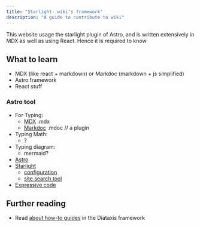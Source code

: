 ```yaml
---
title: "Starlight: wiki's framework"
description: "A guide to contribute to wiki"
---
```


This website usage the starlight plugin of Astro, and is written extensively in MDX as well as using React. Hence it is required to know

## What to learn
- MDX (like react + markdown) or Markdoc (markdown + js simplified)
- Astro framework
- React stuff

### Astro tool
- For Typing:
	- [MDX](https://mdxjs.com/guides/) .mdx
	- [Markdoc](https://markdoc.dev/docs/syntax) .mdoc // a plugin
- Typing Math:
	- ?
- Typing diagram:
	- mermaid?
- [Astro](https://docs.astro.build/en/getting-started/)
- [Starlight](https://starlight.astro.build/getting-started/)
	- [configuration](https://starlight.astro.build/reference/configuration/)
	- [site search tool](https://pagefind.app/)
- [Expressive code](https://expressive-code.com/key-features/syntax-highlighting/)


## Further reading
- Read [about how-to guides](https://diataxis.fr/how-to-guides/) in the Diátaxis framework
